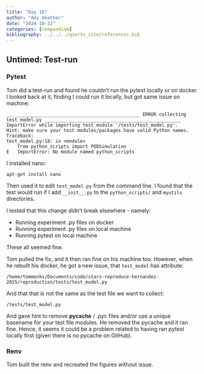 ```yaml
---
title: "Day 16"
author: "Amy Heather"
date: "2024-10-22"
categories: [compendium]
bibliography: ../../../quarto_site/references.bib
---
```


## Untimed: Test-run

### Pytest

Tom did a test-run and found he couldn't run the pytest locally or on docker. I looked back at it, finding I could run it locally, but got same issue on machine:

```
_________________________________________________ ERROR collecting test_model.py __________________________________________________
ImportError while importing test module '/tests/test_model.py'.
Hint: make sure your test modules/packages have valid Python names.
Traceback:
test_model.py:18: in <module>
    from python_scripts import PODSimulation
E   ImportError: No module named python_scripts
```

I installed nano:

```
apt-get install nano
```

Then used it to edit `test_model.py` from the command line. I found that the test would run if I add `__init__.py` to the `python_scripts/` and `myutils` directories.

I tested that this change didn't break elsewhere - namely:

* Running experiment .py files on docker
* Running experiment .py files on local machine
* Running pytest on local machine

These all seemed fine.

Tom pulled the fix, and it then ran fine on his machine too. However, when he rebuilt his docker, he got a new issue, that `test_model` has attribute:

```
/home/tommonks/Documents/code/stars-reproduce-hernandez-2015/reproduction/tests/test_model.py
```

And that that is not the same as the test file we want to collect:

```
/tests/test_model.py
```

And gave hint to remove __pycache__ / .pyc files and/or use a unique basename for your test file modules. He removed the pycache and it ran fine. Hence, it seems it could be a problem related to having ran pytest locally first (given there is no pycache on GitHub).

### Renv

Tom built the renv and recreated the figures without issue.
